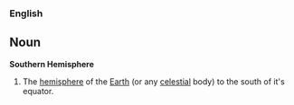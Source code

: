 ===English===
==Noun==
'''Southern Hemisphere'''
# The [[hemisphere]] of the [[Earth]] (or any [[celestial]] body) to the south of it's equator.